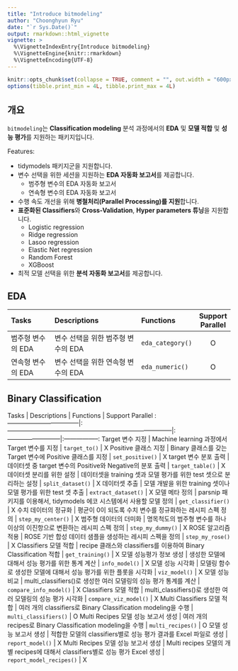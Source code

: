 ```yaml
---
title: "Introduce bitmodeling"
author: "Choonghyun Ryu"
date: "`r Sys.Date()`"
output: rmarkdown::html_vignette
vignette: >
  %\VignetteIndexEntry{Introduce bitmodeling}
  %\VignetteEngine{knitr::rmarkdown}
  %\VignetteEncoding{UTF-8}
---
```


```r
knitr::opts_chunk$set(collapse = TRUE, comment = "", out.width = "600px", dpi = 70)
options(tibble.print_min = 4L, tibble.print_max = 4L)
```

## 개요

`bitmodeling`는 **Classification modeling** 분석 과정에서의 **EDA** 및 **모델 적합** 및 **성능 평가**를 지원하는 패키지입니다.

Features:

- tidymodels 패키지군을 지원합니다.
- 변수 선택을 위한 세션을 지원하는 **EDA 자동화 보고서**를 제공합니다.
    - 범주형 변수의 EDA 자동화 보고서
    - 연속형 변수의 EDA 자동화 보고서
- 수행 속도 개선을 위해 **병철처리(Parallel Processing)를 지원**합니다.
- **표준화된 Classifiers**와 **Cross-Validation**, **Hyper parameters 튜닝**을 지원합니다.
    - Logistic regression
    - Ridge regression
    - Lasoo regression
    - Elastic Net regression
    - Random Forest
    - XGBoost
- 최적 모델 선택을 위한 **분석 자동화 보고서**를 제공합니다.


## EDA

Tasks             | Descriptions                       | Functions | Support Parallel
:-----------------|:-----------------------------------|:-----------------|:----------:
범주형 변수의 EDA | 변수 선택을 위한 범주형 변수의 EDA | `eda_category()` | O
연속형 변수의 EDA | 변수 선택을 위한 연속형 변수의 EDA | `eda_numeric()`  | O


## Binary Classification

Tasks                               | Descriptions                                                                    | Functions                 | Support Parallel
:-----------------------------------|:--------------------------------------------------------------------------------|:--------------------------|:-----------------: Target 변수 지정                    | Machine learning 과정에서 Target 변수를 지정                                    | `target_to()`             | X
Positive 클래스 지정                | Binary 클래스를 갖는 Target 변수에 Positive 클래스를 지정                       | `set_positive()`          | X
target 변수 분포 출력               | 데이터셋 중 target 변수의 Positive와 Negative의 분포 출력                       | `target_table()`          | X
데이터셋 분리를 위한 설정           | 데이터셋을 training 셋과 모델 평가를 위한 test 셋으로 분리하는 설정             | `split_dataset()`         | X
데이터셋 추출                       | 모델 개발을 위한 training 셋이나 모델 평가를 위한 test 셋 추출                  | `extract_dataset()`       | X
모델 메타 정의                      | parsnip 패키지를 이용해서, tidymodels 에코 시스템에서 사용할 모델 정의          | `get_classifier()`        | X
수치 데이터의 정규화                | 평균이 0이 되도록 수치 변수를 정규화하는 레시피 스펙 정의                       | `step_my_center()`        | X
범주형 데이터의 더미화              | 명목척도의 범주형 변수를 하나 이상의 이진항으로 변환하는 레시피 스펙 정의       | `step_my_dummy()`         | X
ROSE 알고리즘 적용                  | ROSE 기반 합성 데이터 샘플을 생성하는 레시피 스펙을 정의                        | `step_my_rose()`          | X
Classifiers 모델 적합               | recipe 클래스와 classifiers를 이용하여 Binary Classification 적합               | `get_training()`          | X
모델 성능평가 정보 생성             | 생성한 모델에 대해서 성능 평가를 위한 통계 계산                                 | `info_model()`            | X
모델 성능 시각화                    | 모델링 함수로 생성한 모델에 대해서 성능 평가를 위한 플롯을 시각화               | `viz_model()`             | X
모델 성능 비교                      | multi_classifiers()로 생성한 여러 모델링의 성능 평가 통계를 계산                | `compare_info_model()`    | X
Classifiers 모델 적합               | multi_classifiers()로 생성한 여러 모델링의 성능 평가 시각화                     | `compare_viz_model()`     | X
Multi Classifiers 모델 적합         | 여러 개의 classifiers로 Binary Classification modeling을 수행                   | `multi_classifiers()`     | O
Multi Recipes 모델 성능 보고서 생성 | 여러 개의 recipes로 Binary Classification modeling을 수행                       | `multi_recipes()`         | O
모델 성능 보고서 생성               | 적합한 모델의 classifiers별로 성능 평가 결과를 Excel 파일로 생성                | `report_model()`          | X
Multi Recipes 모델 성능 보고서 생성 | Multi recipes 모델의 개별 recipes에 대해서 classifiers별로 성능 평가 Excel 생성 | `report_model_recipes()`  | X

